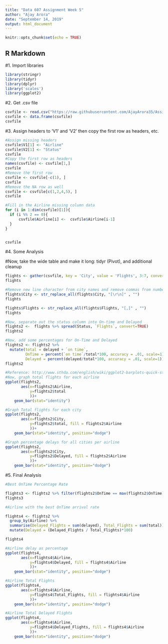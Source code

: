 ---
title: "Data 607 Assignment Week 5"
author: "Ajay Arora"
date: "September 14, 2019"
output: html_document
---

```{r setup, include=FALSE}
knitr::opts_chunk$set(echo = TRUE)
```

## R Markdown

#1. Import libraries
```{r}
library(stringr)
library(tidyr)
library(dplyr)
library('scales')
library(ggplot2)
```

#2. Get .csv file

```{r}
csvfile <- read.csv("https://raw.githubusercontent.com/AjayArora35/Assignment-Week-5/master/AssignmentWeek5.csv", header=FALSE, sep=",", stringsAsFactors=FALSE)
csvfile <- data.frame(csvfile)
csvfile
```

#3. Assign headers to 'V1' and 'V2' then copy the first row as headers, etc.

```{r}
#Assign missing headers
csvfile$V1[1] <- "Airline"
csvfile$V2[1] <- "Status"
csvfile
#Copy the first row as headers
names(csvfile) <- csvfile[1,]
csvfile
#Remove the first row
csvfile <- csvfile[-c(1), ]
csvfile
#Remove the NA row as well
csvfile <- csvfile[c(1,2,4,5), ]
csvfile

#Fill in the Airline missing column data 
for (i in 1:dim(csvfile)[1]){
  if (i %% 2 == 0){
      csvfile$Airline[i] <-  csvfile$Airline[i-1]
  }
}


csvfile
```
#4. Some Analysis

#Now, take the wide table and make it long: tidyr (Pivot), and additional cleanup

```{r}
flights <- gather(csvfile, key = 'City', value = 'Flights', 3:7, convert=TRUE)
flights

#Remove new line character from city names and remove commas from number of flights
flights$City <- str_replace_all(flights$City, "[\r\n]" , "")
flights

flights$Flights <- str_replace_all(flights$Flights, "[,]" , "")
flights

#Now, separate out the status column into On-time and Delayed 
flights2 <-  flights %>% spread(Status, `Flights`, convert=TRUE)
flights2

#Now, add some percentages for On-Time and Delayed
flights2 <- flights2 %>% 
  mutate(total = delayed + `on time`,
         OnTime = percent(`on time`/total*100, accuracy = .01, scale=1),
         Delayed = percent(delayed/total*100, accuracy = .01, scale=1))
flights2

#Reference: http://www.sthda.com/english/wiki/ggplot2-barplots-quick-start-guide-r-software-and-data-visualization
#Now, graph total flights for each airline
ggplot(flights2,
       aes(x=flights2$Airline,
           y=flights2$total
           ))+
    geom_bar(stat="identity")

#Graph Total flights for each city
ggplot(flights2,
       aes(x=flights2$City,
           y=flights2$total, fill = flights2$Airline
           ))+
    geom_bar(stat="identity", position="dodge")

#Graph percentage delays for all cities per airline
ggplot(flights2,
       aes(x=flights2$City,
           y=flights2$Delayed, fill = flights2$Airline
           ))+
    geom_bar(stat="identity", position="dodge")

```
#5. Final Analysis

```{r}
#Best OnTime Percentage Rate

flights3 <- flights2 %>% filter(flights2$OnTime == max(flights2$OnTime))
flights3

#Airline with the best OnTime arrival rate

flights4 <- flights2 %>% 
  group_by(Airline) %>% 
  summarise(Delayed_Flights = sum(delayed), Total_Flights = sum(total)) %>% 
  mutate(Delayed = (Delayed_Flights / Total_Flights)*100)

flights4

#Airline delay as percentage
ggplot(flights4,
       aes(x=flights4$Airline,
           y=flights4$Delayed, fill = flights4$Airline
           ))+
    geom_bar(stat="identity", position="dodge")

#Airline Total Flights
ggplot(flights4,
       aes(x=flights4$Airline,
           y=flights4$Total_Flights, fill = flights4$Airline
           ))+
    geom_bar(stat="identity", position="dodge")

#Airline Total Delayed Flights
ggplot(flights4,
       aes(x=flights4$Airline,
           y=flights4$Delayed_Flights, fill = flights4$Airline
           ))+
    geom_bar(stat="identity", position="dodge")
```

